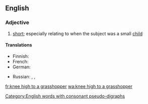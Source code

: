 ==English==

===Adjective===
{{en-adj|head=[[knee]] [[high]] [[to]] [[a]] [[grasshopper]]|-}}

# {{context|idiomatic}} [[short]]; especially relating to when the subject was a small [[child]]

====Translations====
{{trans-top|short}}
* Finnish: {{t-|fi|vaahtosammuttajan kokoinen}}
* French: {{t+|fr|haut comme trois pommes}}
* German: {{t-|de|drei Käse hoch}}
{{trans-mid}}
* Russian: {{t+|ru|от горшка два вершка|tr=ot goršká dva veršká|sc=Cyrl}} {{qualifier|two "vershoks" from the night-pot}}, {{t-|ru|метр с кепкой|tr=metr s képkoj|sc=Cyrl}} {{qualifier|meter high with a cap on}}, {{t-|ru|метр в прыжке|tr=metr v pryžké|sc=Cyrl}} {{qualifier|meter high when jumping}}
{{trans-bottom}}

[[Category:English words with consonant pseudo-digraphs]]

[[fr:knee high to a grasshopper]]
[[wa:knee high to a grasshopper]]